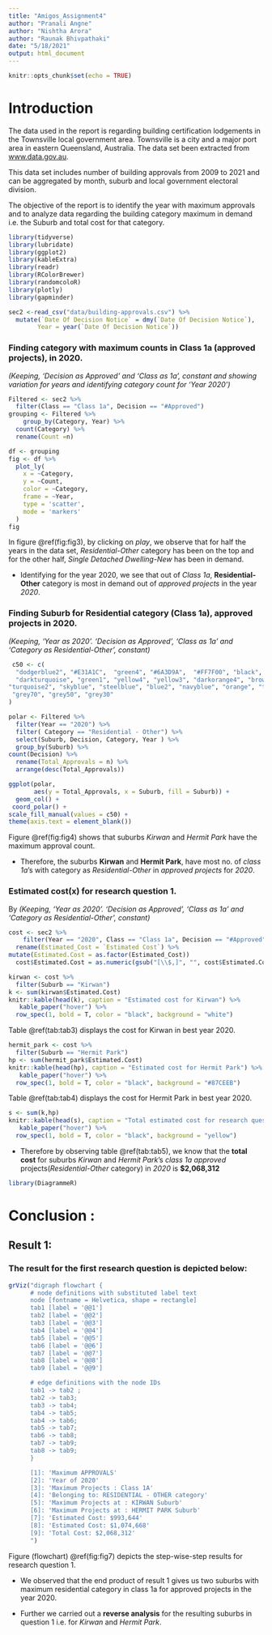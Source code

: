 ```yaml
---
title: "Amigos_Assignment4"
author: "Pranali Angne"
author: "Nishtha Arora"
author: "Raunak Bhivpathaki"
date: "5/18/2021"
output: html_document
---
```


```r
knitr::opts_chunk$set(echo = TRUE)
```

# Introduction

The data used in the report is regarding building certification lodgements in the Townsville local government area. Townsville is a city and a major port area in eastern Queensland, Australia. The data set been extracted from [www.data.gov.au](https://data.gov.au/data/dataset/tcc-building-approvals). 

This data set includes number of building approvals from 2009 to 2021 and can be aggregated by month, suburb and local government electoral division.  

The objective of the report is to identify the year with maximum approvals and to analyze data regarding the building category maximum in demand i.e. the Suburb and total cost for that category.

\section*{1}


\section*{Q1, Part B}

``` r
library(tidyverse)
library(lubridate)
library(ggplot2)
library(kableExtra)
library(readr)
library(RColorBrewer)
library(randomcoloR)
library(plotly)
library(gapminder)
```

```r
sec2 <-read_csv("data/building-approvals.csv") %>% 
  mutate(`Date Of Decision Notice` = dmy(`Date Of Decision Notice`),
        Year = year(`Date Of Decision Notice`)) 
```

### Finding **category** with maximum counts in Class 1a (approved projects), in 2020.

*(Keeping, 'Decision as Approved' and 'Class as 1a', constant and showing variation for years and identifying category count for 'Year 2020')*

```r
Filtered <- sec2 %>%  
  filter(Class == "Class 1a", Decision == "#Approved")
grouping <- Filtered %>% 
    group_by(Category, Year) %>% 
  count(Category) %>% 
  rename(Count =n)
```

```r
df <- grouping
fig <- df %>%
  plot_ly(
    x = ~Category, 
    y = ~Count, 
    color = ~Category, 
    frame = ~Year, 
    type = 'scatter',
    mode = 'markers'
  )
fig
```

In figure \@ref(fig:fig3), by clicking on *play*, we observe that for half the years in the data set, *Residential-Other* category has been on the top and for the other half, *Single Detached Dwelling-New* has been in demand.

+ Identifying for the year 2020, we see that out of *Class 1a*, **Residential-Other** category is most in demand out of *approved projects* in the year *2020*.

### Finding **Suburb** for Residential category (Class 1a), approved projects in 2020.

*(Keeping, 'Year as 2020'. 'Decision as Approved', 'Class as 1a' and 'Category as Residential-Other', constant)*

```r
 c50 <- c(
  "dodgerblue2", "#E31A1C",  "green4", "#6A3D9A",  "#FF7F00", "black", "gold1", "skyblue2", "#FB9A99", "palegreen2", "#CAB2D6", "#FDBF6F","gray70", "khaki2", "maroon", "orchid1", "deeppink1", "blue1", "steelblue4",
  "darkturquoise", "green1", "yellow4", "yellow3", "darkorange4", "brown", "pink1", "violet", "mediumpurple1", "slateblue1", "purple", "purple3",
"turquoise2", "skyblue", "steelblue", "blue2", "navyblue", "orange", "tomato", "coral2", "palevioletred", "violetred", "red2","springgreen2", "yellowgreen", "palegreen4", "wheat2", "tan", "tan2", "tan3", "brown",
 "grey70", "grey50", "grey30"
)
```

```r
polar <- Filtered %>% 
  filter(Year == "2020") %>% 
  filter( Category == "Residential - Other") %>% 
  select(Suburb, Decision, Category, Year ) %>% 
  group_by(Suburb) %>% 
count(Decision) %>% 
  rename(Total_Approvals = n) %>% 
  arrange(desc(Total_Approvals))

ggplot(polar,
       aes(y = Total_Approvals, x = Suburb, fill = Suburb)) +
  geom_col() +
 coord_polar() +
scale_fill_manual(values = c50) +
theme(axis.text = element_blank())
```

Figure \@ref(fig:fig4) shows that suburbs *Kirwan* and *Hermit Park* have the maximum approval count.

+ Therefore, the suburbs **Kirwan** and **Hermit Park**, have most no. of *class 1a*'s with category as *Residential-Other* in *approved projects* for *2020*.

### Estimated **cost(x)** for research question 1.

By *(Keeping, 'Year as 2020'. 'Decision as Approved', 'Class as 1a' and 'Category as Residential-Other', constant)*

```r
cost <- sec2 %>% 
    filter(Year == "2020", Class == "Class 1a", Decision == "#Approved", Category == "Residential - Other") %>% 
  rename(Estimated_Cost = `Estimated Cost`) %>% 
mutate(Estimated.Cost = as.factor(Estimated_Cost)) 
  cost$Estimated.Cost = as.numeric(gsub("[\\$,]", "", cost$Estimated.Cost)) 
```


```r
kirwan <- cost %>% 
  filter(Suburb == "Kirwan") 
k <- sum(kirwan$Estimated.Cost)
knitr::kable(head(k), caption = "Estimated cost for Kirwan") %>% 
   kable_paper("hover") %>% 
  row_spec(1, bold = T, color = "black", background = "white")
```

Table \@ref(tab:tab3) displays the cost for Kirwan in best year 2020.

```r
hermit_park <- cost %>% 
  filter(Suburb == "Hermit Park") 
hp <- sum(hermit_park$Estimated.Cost)
knitr::kable(head(hp), caption = "Estimated cost for Hermit Park") %>% 
   kable_paper("hover") %>% 
  row_spec(1, bold = T, color = "black", background = "#87CEEB")
```

Table \@ref(tab:tab4) displays the cost for Hermit Park in best year 2020.

```r
s <- sum(k,hp)
knitr::kable(head(s), caption = "Total estimated cost for research question 1") %>% 
   kable_paper("hover") %>% 
  row_spec(1, bold = T, color = "black", background = "yellow")
```

+ Therefore by observing table \@ref(tab:tab5), we know that the **total cost** for suburbs *Kirwan* and *Hermit Park*'s *class 1a* *approved* projects(*Residential-Other* category) in *2020* is **$2,068,312**









\section*{3}

\section*{Conclusion}
```r
library(DiagrammeR)
```

# Conclusion :

## Result 1: 

### The result for the **first research question** is depicted below:

```r
grViz("digraph flowchart {
      # node definitions with substituted label text
      node [fontname = Helvetica, shape = rectangle]        
      tab1 [label = '@@1']
      tab2 [label = '@@2']
      tab3 [label = '@@3']
      tab4 [label = '@@4']
      tab5 [label = '@@5']
      tab6 [label = '@@6']
      tab7 [label = '@@7']
      tab8 [label = '@@8']
      tab9 [label = '@@9']

      # edge definitions with the node IDs
      tab1 -> tab2 ;
      tab2 -> tab3;
      tab3 -> tab4;
      tab4 -> tab5;
      tab4 -> tab6;
      tab5 -> tab7;
      tab6 -> tab8;
      tab7 -> tab9;
      tab8 -> tab9;
      }

      [1]: 'Maximum APPROVALS'
      [2]: 'Year of 2020'
      [3]: 'Maximum Projects : Class 1A'
      [4]: 'Belonging to: RESIDENTIAL - OTHER category'
      [5]: 'Maximum Projects at : KIRWAN Suburb'
      [6]: 'Maximum Projects at : HERMIT PARK Suburb'
      [7]: 'Estimated Cost: $993,644'
      [8]: 'Estimated Cost: $1,074,668'
      [9]: 'Total Cost: $2,068,312'
      ")
```

Figure (flowchart) \@ref(fig:fig7) depicts the step-wise-step results for research question 1.

+ We observed that the end product of result 1 gives us two suburbs with maximum residential category in class 1a for approved projects in the year 2020.

+ Further we carried out a **reverse analysis** for the resulting suburbs in question 1 i.e. for *Kirwan* and *Hermit Park*.
